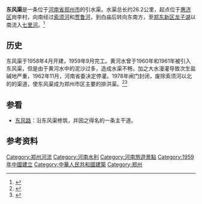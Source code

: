 {{expand|time=2011-10-04T08:54:14+00:00}}
{{Geobox|河流
| name = 东风渠
| category = 河流
| image = 20210621 Dongfeng Canal 02.jpg
| image_size = 
| image_caption = 东风渠郑州市区段
| country = {{PRC}}
| state = 河南
| source = 岗李村
| mouth = [[七里河_(郑州)|七里河]]
| length = 26.2
| discharge = 
| watershed = 
| map = 
| map_caption = 
}}

'''东风渠'''是一条位于[[河南省|河南省]][[郑州市|郑州市]]的引水渠。水渠总长约26.2公里，起点位于[[惠济区|惠济区]]岗李村，向南经过[[索须河|索须河]]和[[贾鲁河|贾鲁河]]，到白庙后转向东南方，至[[郑东新区|郑东新区]][[龙子湖高校园区|龙子湖]]以南流入[[七里河_(郑州)|七里河]]。<ref name="zzswj">{{cite web|url=http://www.zzsl.gov.cn/index.jsp?id=ff8080811c8edf9d011c8f57495d0037&id_id=A101001&name=varticles|title=郑州水利概况|publisher=郑州市水务局|date=|language=zh-hans|deadurl=yes|archiveurl=https://web.archive.org/web/20110823115843/http://www.zzsl.gov.cn/index.jsp?id=ff8080811c8edf9d011c8f57495d0037&id_id=A101001&name=varticles|archivedate=2011-08-23|accessdate=2011-10-04}}</ref>

== 历史 ==
东风渠于1958年4月开建，1959年9月完工。黄河水曾于1960年和1961年被引入东风渠，但是由于黄河水中的泥沙过多，造成水渠不畅，加之大水漫灌导致次生盐碱地严重，1962年11月，河南省委决定停灌。1978年闸门封闭，废除索须河以北的的渠道，使东风渠成为郑州市区主要的排洪渠。<ref>{{cite web|url=http://www.sszzw.com/diangu/dofenglu.htm|title=郑州市东风渠与东风路|publisher=|date=|language=zh-hans|accessdate=2011-10-04|archive-date=2019-04-05|archive-url=https://web.archive.org/web/20190405091107/http://sszzw.com/diangu/dofenglu.htm|dead-url=no}}</ref><ref>{{cite book |author1=郑州市水利志编辑委员会 |title=郑州市水利志 |date=1995年10月}}</ref>

==参看==
*[[东风路_(郑州)|东风路]]：沿东风渠修筑，并因之得名的一条主干道。

== 参考资料 ==
{{reflist}}

{{郑州水系}}

[[Category:郑州河流|Category:郑州河流]]
[[Category:河南水利|Category:河南水利]]
[[Category:河南旅遊景點|Category:河南旅遊景點]]
[[Category:1959年中國建立|Category:1959年中國建立]]
[[Category:中華人民共和國建築|Category:中華人民共和國建築]]
[[Category:郑州|Category:郑州]]